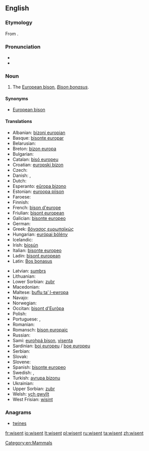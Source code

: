 {{wikipedia}}
==English==

===Etymology===
From {{etyl|de}} {{term|Wisent}}.

===Pronunciation===
* {{IPA|/ˈwɪzənt/}}
* {{IPA|/ˈviːzənt/}}

===Noun===
{{en-noun}}

# The [[European bison]], ''[[Bison bonasus]]''.

====Synonyms====
* [[European bison]]

====Translations====
{{trans-top|The European bison, ''Bison bonasus''}}
* Albanian: [[bizoni europian]]
* Basque: [[bisonte europar]]
* Belarusian: {{t-|be|зубр|xs=Belarusian}}
* Breton: [[bizon europa]]
* Bulgarian: {{t-|bg|бизон|m|tr=bizon}}
* Catalan: [[bisó europeu]]
* Croatian: [[europski bizon]]
* Czech: {{t-|cs|zubr}}
* Danish: {{t|da|visent}}, {{t|da|europæisk bison}}
* Dutch: {{t-|nl|wisent|m}}
* Esperanto: [[eŭropa bizono]]
* Estonian: [[euroopa piison]]
* Faroese: {{t|fo|evropiskur bisonur}}
* Finnish: {{t-|fi|visentti}}
* French: [[bison d'europe]] {{m}}
* Friulian: [[bisont european]]
* Galician: [[bisonte europeo]]
* German: {{t+|de|Wisent|m}}
* Greek: [[βόνασος ευρωπαϊκώς]] {{m}}
* Hungarian: [[európai bölény]]
* Icelandic: {{t|is|evrópskur vísundur|m}}
* Irish: [[bíosún]]
* Italian: [[bisonte europeo]] {{m}}
* Ladin: [[bisont european]]
* Latin: [[Bos bonasus]] {{m}}
{{trans-mid}}
* Latvian: [[sumbrs]]
* Lithuanian: {{t+|lt|stumbras|xs=Lithuanian}}
* Lower Sorbian: [[zubr]]
* Macedonian: {{t|mk|европски бизон|m|tr=evropski bizon}}
* Maltese: [[buflu ta’ l-ewropa]] {{m}}
* Navajo: {{tø|nv|Béésh Bichʼahníí Bikéyahdę́ę́ʼ ayání}}
* Norwegian: {{t|no|europeisk bison}}
* Occitan: [[bisont d'Euròpa]]
* Polish: {{t+|pl|żubr|m}}
* Portuguese: {{t|pt|bisão europeu|m}}, {{t|pt|bisonte europeu}}
* Romanian: {{t+|ro|zimbru}}
* Romansch: [[bison europaic]]
* Russian: {{t+|ru|зубр|m|tr=zubr}}
* Sami: [[eurohpá bison]], [[visenta]]
* Sardinian: [[boi europeu]] / [[boe europeu]]
* Serbian: {{t|sr|еуропски бизон|m|tr=[[europski bizon]]|sc=Cyrl}}
* Slovak: {{t|sk|zubor|m}}
* Slovene: {{t-|sl|zober|m}}
* Spanish: [[bisonte europeo]] {{m}}
* Swedish: {{t|sv|visent}}, {{t|sv|europeisk bison}}
* Turkish: [[avrupa bizonu]]
* Ukrainian: {{t-|uk|зубр|m|tr=zubr|xs=Ukrainian}}
* Upper Sorbian: [[zubr]]
* Welsh: [[ych gwyllt]]
* West Frisian: [[wisint]]
{{trans-bottom}}

===Anagrams===
* [[twines#English|twines]]

[[Category:en:Mammals]]

[[fr:wisent]]
[[io:wisent]]
[[lt:wisent]]
[[pl:wisent]]
[[ru:wisent]]
[[ta:wisent]]
[[zh:wisent]]